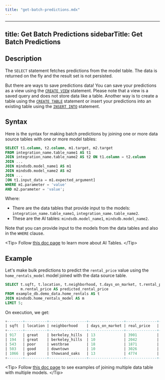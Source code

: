 ```yaml
---
title: "get-batch-predictions.mdx"
---
```


---
title: Get Batch Predictions
sidebarTitle: Get Batch Predictions
---

## Description

The `SELECT` statement fetches predictions from the model table. The data is returned on the fly and the result set is not persisted.

But there are ways to save predictions data! You can save your predictions as a view using the [`CREATE VIEW`](/sql/create/view/) statement. Please note that a view is a saved query and does not store data like a table. Another way is to create a table using the [`CREATE TABLE`](/sql/create/table/) statement or insert your predictions into an existing table using the [`INSERT INTO`](/sql/api/insert/) statement.

## Syntax

Here is the syntax for making batch predictions by joining one or more data source tables with one or more model tables:

```sql
SELECT t1.column, t2.column, m1.target, m2.target
FROM integration_name.table_name1 AS t1
JOIN integration_name.table_name2 AS t2 ON t1.column = t2.column
JOIN ...
JOIN mindsdb.model_name1 AS m1
JOIN mindsdb.model_name2 AS m2
JOIN ...
[ON t1.input_data = m1.expected_argument]
WHERE m1.parameter = 'value'
AND m2.parameter = 'value';
```

Where:

* There are the data tables that provide input to the models: `integration_name.table_name1`, `integration_name.table_name2`.
* These are the AI tables: `mindsdb.model_name1`, `mindsdb.model_name2`.

Note that you can provide input to the models from the data tables and also in the `WHERE` clause.

&lt;Tip&gt;
Follow [this doc page](/generative-ai-tables) to learn more about AI Tables.
&lt;/Tip&gt;

## Example

Let's make bulk predictions to predict the `rental_price` value using the `home_rentals_model` model joined with the data source table.

```sql
SELECT t.sqft, t.location, t.neighborhood, t.days_on_market, t.rental_price AS real_price,
       m.rental_price AS predicted_rental_price
FROM example_db.demo_data.home_rentals AS t
JOIN mindsdb.home_rentals_model AS m
LIMIT 5;
```

On execution, we get:

```sql
+-------+----------+-----------------+----------------+--------------+-----------------------------+
| sqft  | location | neighborhood    | days_on_market | real_price   | predicted_rental_price      |
+-------+----------+-----------------+----------------+--------------+-----------------------------+
| 917   | great    | berkeley_hills  | 13             | 3901         | 3886                        |
| 194   | great    | berkeley_hills  | 10             | 2042         | 2007                        |
| 543   | poor     | westbrae        | 18             | 1871         | 1865                        |
| 503   | good     | downtown        | 10             | 3026         | 3020                        |
| 1066  | good     | thowsand_oaks   | 13             | 4774         | 4748                        |
+-------+----------+-----------------+----------------+--------------+-----------------------------+
```

&lt;Tip&gt;
Follow [this doc page](/generative-ai-tables#working-with-generative-ai-tables) to see examples of joining multiple data table with multiple models.
&lt;/Tip&gt;
